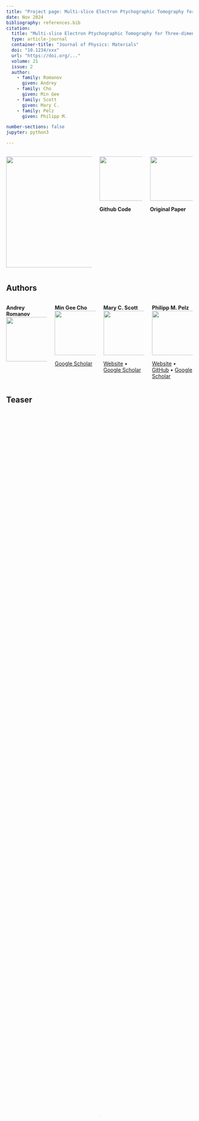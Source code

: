 ```yaml
---
title: "Project page: Multi-slice Electron Ptychographic Tomography for Three-dimensional Phase-contrast Microscopy beyond the Depth of Focus Limits"
date: Nov 2024
bibliography: references.bib
citation:  
  title: "Multi-slice Electron Ptychographic Tomography for Three-dimensional Phase-contrast Microscopy beyond the Depth of Focus Limits"
  type: article-journal
  container-title: "Journal of Physics: Materials"
  doi: "10.1234/xxx"
  url: "https://doi.org/..."  
  volume: 21
  issue: 2
  author: 
    - family: Romanov
      given: Andrey
    - family: Cho
      given: Min Gee
    - family: Scott
      given: Mary C.
    - family: Pelz
      given: Philipp M.

number-sections: false
jupyter: python3

---
```




:::: {.columns}

::: {.column width="50%"}

[![](images/eclipse_header.png){width=300}](https://pelzlab.science)


:::

::: {.column width="25%"}
[![](images/github.jpeg){width=120}](https://github.com/ECLIPSE-Lab)


**Github Code**
:::

::: {.column width="25%"}
[![](images/paper.png){width=120}](https://github.com/ECLIPSE-Lab)


**Original Paper**
:::

::::

## Authors

:::: {.columns}

::: {.column width="25%"}
**Andrey Romanov**
![](images/authors/andrey.jpg){width=120}


:::

::: {.column width="25%"}

**Min Gee Cho**
![](images/authors/min_gee_cho.jpeg){width=120}


[Google Scholar](https://scholar.google.com/citations?user=RxSmujsAAAAJ&hl=en)
:::

::: {.column width="25%"}
**Mary C. Scott**
![](images/authors/mary_scott.png){width=120}



[Website](https://mse.berkeley.edu/people_new/scott/) • [Google Scholar](https://scholar.google.com/citations?user=QQaPgTwAAAAJ&hl=en)
:::

::: {.column width="25%"}
**Philipp M. Pelz**
![](images/authors/pelz_philipp.jpg){width=120}



[Website](https://philipppelz.github.io) • [GitHub](https://github.com/PhilippPelz) • [Google Scholar](https://scholar.google.com/citations?user=d-lXKR8AAAAJ&hl=en)
:::

::::

## Teaser

<video width="100%" height="100%" muted="" controls="" loop="" preload="metadata" poster="https://pelzlab.science/MSPT/images/teaser.png">
  <source src="images/video.mp4" type="video/mp4">
Your browser does not support the video tag.
</video>

## Short Summary
Electron ptychography has revolutionized atomic-scale imaging by providing exceptional contrast for both light and heavy elements. While current technology can achieve remarkable lateral resolution below 0.5 Ångstroms, the depth (axial) resolution has remained limited to several nanometers—until now.

In this work, we introduce multi-slice ptychographic electron tomography, a breakthrough technique that achieves true 3D atomic-resolution imaging beyond conventional depth of focus limits. Using a Co₃O₄ nanocube as our test subject, we demonstrate:

- High-resolution 3D phase-contrast imaging: 2Å axial and 0.7Å transverse resolution
- Large imaging volume: (18.2 nm)³
- 13.5× improvement in depth resolution compared to existing phase-contrast methods providing 3D imaging beyond the depth of focus limits

This advancement significantly expands the capabilities of high-resolution electron microscopy, opening new possibilities for studying larger material volumes at atomic resolution. 

Our ongoing research focuses on further refinements to enable 3D imaging of individual weakly scattering atoms in large volumes, promising even more detailed insights into material structures.





